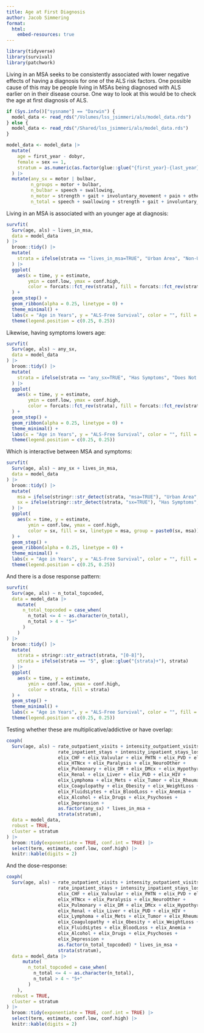 ```yaml
---
title: Age at First Diagnosis
author: Jacob Simmering
format: 
  html:
    embed-resources: true
---
```



```r
library(tidyverse)
library(survival)
library(patchwork)
```

Living in an MSA seeks to be consistently associated with lower negative effects
of having a diagnosis for one of the ALS risk factors. One possible cause
of this may be people living in MSAs being diagnosed with ALS earlier on in
their disease course. One way to look at this would be to check the age at 
first diagnosis of ALS. 

```r
if (Sys.info()["sysname"] == "Darwin") {
  model_data <- read_rds("/Volumes/lss_jsimmeri/als/model_data.rds")
} else {
  model_data <- read_rds("/Shared/lss_jsimmeri/als/model_data.rds")
}

model_data <- model_data |>
  mutate(
    age = first_year - dobyr,
    female = sex == 1,
    stratum = as.numeric(as.factor(glue::glue("{first_year}-{last_year}-{dobyr}-{sex}")))
  ) |>
  mutate(any_sx = motor | bulbar,
         n_groups = motor + bulbar,
         n_bulbar = speech + swallowing,
         n_motor = strength + gait + involuntary_movement + pain + other + falls,
         n_total = speech + swallowing + strength + gait + involuntary_movement + pain + other + falls)
```

Living in an MSA is associated with an younger age at diagnosis:

```r
survfit(
  Surv(age, als) ~ lives_in_msa,
  data = model_data
) |>
  broom::tidy() |>
  mutate(
    strata = ifelse(strata == "lives_in_msa=TRUE", "Urban Area", "Non-Urban Area")
  ) |>
  ggplot(
    aes(x = time, y = estimate, 
        ymin = conf.low, ymax = conf.high,
        color = forcats::fct_rev(strata), fill = forcats::fct_rev(strata))
  ) +
  geom_step() + 
  geom_ribbon(alpha = 0.25, linetype = 0) + 
  theme_minimal() +
  labs(x = "Age in Years", y = "ALS-Free Survival", color = "", fill = "") +
  theme(legend.position = c(0.25, 0.25))
```

Likewise, having symptoms lowers age:

```r
survfit(
  Surv(age, als) ~ any_sx,
  data = model_data
) |>
  broom::tidy() |>
  mutate(
    strata = ifelse(strata == "any_sx=TRUE", "Has Symptoms", "Does Not Have Symptoms")
  ) |>
  ggplot(
    aes(x = time, y = estimate, 
        ymin = conf.low, ymax = conf.high,
        color = forcats::fct_rev(strata), fill = forcats::fct_rev(strata))
  ) +
  geom_step() + 
  geom_ribbon(alpha = 0.25, linetype = 0) +
  theme_minimal() +
  labs(x = "Age in Years", y = "ALS-Free Survival", color = "", fill = "") +
  theme(legend.position = c(0.25, 0.25))
```

Which is interactive between MSA and symptoms:

```r
survfit(
  Surv(age, als) ~ any_sx + lives_in_msa,
  data = model_data
) |>
  broom::tidy() |>
  mutate(
    msa = ifelse(stringr::str_detect(strata, "msa=TRUE"), "Urban Area", "Non-Urban Area"),
    sx = ifelse(stringr::str_detect(strata, "sx=TRUE"), "Has Symptoms", "Does Not Have Symptoms")
  ) |>
  ggplot(
    aes(x = time, y = estimate, 
        ymin = conf.low, ymax = conf.high,
        color = sx, fill = sx, linetype = msa, group = paste0(sx, msa))
  ) + 
  geom_step() + 
  geom_ribbon(alpha = 0.25, linetype = 0) +
  theme_minimal() +
  labs(x = "Age in Years", y = "ALS-Free Survival", color = "", fill = "") +
  theme(legend.position = c(0.25, 0.25))
```

And there is a dose response pattern:

```r
survfit(
  Surv(age, als) ~ n_total_topcoded,
  data = model_data |>
    mutate(
      n_total_topcoded = case_when(
        n_total <= 4 ~ as.character(n_total),
        n_total > 4 ~ "5+"
      )
    )
) |> 
  broom::tidy() |>
  mutate(
    strata = stringr::str_extract(strata, "[0-8]"),
    strata = ifelse(strata == "5", glue::glue("{strata}+"), strata)
  ) |>
  ggplot(
    aes(x = time, y = estimate, 
        ymin = conf.low, ymax = conf.high,
        color = strata, fill = strata)
  ) +
  geom_step() +
  theme_minimal() +
  labs(x = "Age in Years", y = "ALS-Free Survival", color = "", fill = "") +
  theme(legend.position = c(0.25, 0.25))
```

Testing whether these are multiplicative/addictive or have overlap:

```r
coxph(
  Surv(age, als) ~ rate_outpatient_visits + intensity_outpatient_visits_dx + 
                   rate_inpatient_stays + intensity_inpatient_stays_los +
                   elix_CHF + elix_Valvular + elix_PHTN + elix_PVD + elix_HTN +
                   elix_HTNcx + elix_Paralysis + elix_NeuroOther + 
                   elix_Pulmonary + elix_DM + elix_DMcx + elix_Hypothyroid + 
                   elix_Renal + elix_Liver + elix_PUD + elix_HIV + 
                   elix_Lymphoma + elix_Mets + elix_Tumor + elix_Rheumatic + 
                   elix_Coagulopathy + elix_Obesity + elix_WeightLoss + 
                   elix_FluidsLytes + elix_BloodLoss + elix_Anemia + 
                   elix_Alcohol + elix_Drugs + elix_Psychoses + 
                   elix_Depression + 
                   as.factor(any_sx) * lives_in_msa + 
                   strata(stratum),
  data = model_data,
  robust = TRUE,
  cluster = stratum
) |> 
  broom::tidy(exponentiate = TRUE, conf.int = TRUE) |>
  select(term, estimate, conf.low, conf.high) |>
  knitr::kable(digits = 2)
```

And the dose-response:

```r
coxph(
  Surv(age, als) ~ rate_outpatient_visits + intensity_outpatient_visits_dx + 
                   rate_inpatient_stays + intensity_inpatient_stays_los +
                   elix_CHF + elix_Valvular + elix_PHTN + elix_PVD + elix_HTN +
                   elix_HTNcx + elix_Paralysis + elix_NeuroOther + 
                   elix_Pulmonary + elix_DM + elix_DMcx + elix_Hypothyroid + 
                   elix_Renal + elix_Liver + elix_PUD + elix_HIV + 
                   elix_Lymphoma + elix_Mets + elix_Tumor + elix_Rheumatic + 
                   elix_Coagulopathy + elix_Obesity + elix_WeightLoss + 
                   elix_FluidsLytes + elix_BloodLoss + elix_Anemia + 
                   elix_Alcohol + elix_Drugs + elix_Psychoses + 
                   elix_Depression + 
                   as.factor(n_total_topcoded) * lives_in_msa + 
                   strata(stratum),
  data = model_data |>
      mutate(
        n_total_topcoded = case_when(
          n_total <= 4 ~ as.character(n_total),
          n_total > 4 ~ "5+"
        )
    ),
  robust = TRUE,
  cluster = stratum
) |> 
  broom::tidy(exponentiate = TRUE, conf.int = TRUE) |>
  select(term, estimate, conf.low, conf.high) |>
  knitr::kable(digits = 2)
```
